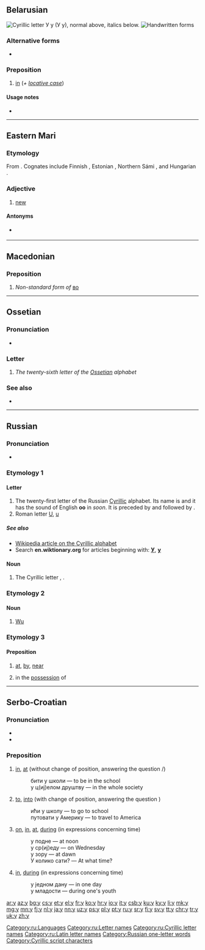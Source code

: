 {{Cyrillic character info|hex=443|name=CYRILLIC SMALL LETTER U}}
{{also|y|ყ|Appendix:Variations of "y"}}
==Belarusian==
[[File:Cyrillic U.png|thumb|right|Cyrillic letter '''У у'''<br/>
(''У у''), normal above, italics below.]]
[[File:21-Russian alphabet-У у.svg|thumb|Handwritten forms]]

===Alternative forms===
* {{l|be|ў}} {{qualifier|after vowels}}

===Preposition===
{{head|be|preposition|sc=Cyrl|tr=u}}

# [[in]] (''+ [[locative case]]'')

====Usage notes====
* {{be-у-ў|у|ў}}

----

==Eastern Mari==

===Etymology===
From {{inh|chm|fiu-pro|*wuδe}}. Cognates include Finnish {{m|fi|uusi}}, Estonian {{m|et|uus}}, Northern Sámi {{m|se|ođas}}, and Hungarian {{m|hu|új}}.

===Adjective===
{{head|chm|adjective|tr=u|sc=Cyrl}}

# [[new]]

====Antonyms====
* {{qualifier|new}} {{l|chm|тошто|sc=Cyrl}}

----

==Macedonian==

===Preposition===

# <i>Non-standard form of</i> [[во]]

----

==Ossetian==

===Pronunciation===
* {{qualifier|phoneme}} {{IPA|/u/|/w/|lang=os}}

===Letter===
{{head|os|letter|sc=Cyrl|upper case|У}}

# ''The twenty-sixth letter of the [[Ossetian]] alphabet''

===See also===
* {{list:Cyrillic script letters/os}}

----

==Russian==

===Pronunciation===
* {{ru-IPA|у̂}}

===Etymology 1===

====Letter====
{{head|ru|letter|lower case||upper case|У}}

# The twenty-first letter of the Russian [[Cyrillic]] alphabet. Its name is {{m|ru|у}} and it has the sound of English '''oo''' in ''soon''. It is preceded by {{m|ru|т|Т}} and followed by {{m|ru|ф|Ф}}.
# Roman letter [[U]], [[u]]

=====See also=====
* [[w:Cyrillic alphabet|Wikipedia article on the Cyrillic alphabet]]
* Search '''en.wiktionary.org''' for articles beginning with: '''[http://en.wiktionary.org/w/index.php?title=Special%3AAllpages&from=%D0%A3&namespace=0 У]''', '''[http://en.wiktionary.org/w/index.php?title=Special%3AAllpages&from=%D1%83&namespace=0 у]'''

====Noun====
{{ru-noun||n-in|-}}

# The Cyrillic letter {{m|ru|у|У}}, {{m|ru|у}}.

===Etymology 2===

====Noun====
{{wikipedia|lang=ru|у (китайский язык)}}

{{ru-noun||m-in|-}}

# [[Wu]] {{qualifier|language}}

===Etymology 3===

====Preposition====
{{head|ru|preposition}} {{qualifier|+ [[genitive case]]}}

# [[at]], [[by]], [[near]]
#: {{ux|ru|inline=y|у окна́|at the window}}
#: {{ux|ru|inline=y|Оте́ц у сы́на|The father is at his son’s (house).}}
# in the [[possession]] of {{qualifier|used to express "to have"}}
#: {{ux|ru|inline=y|У вас есть каранда́ш?|Do you have a pencil?}}
#: {{ux|ru|inline=y|У меня́ нет карандаша́.|I don’t have a pencil.}}

[[Category:ru:Languages]]
[[Category:ru:Letter names]]
[[Category:ru:Cyrillic letter names]]
[[Category:ru:Latin letter names]]
[[Category:Russian one-letter words]]

----

==Serbo-Croatian==

===Pronunciation===
* {{IPA|/u/|lang=sh}}
* {{audio|Sr-u.ogg|audio|lang=sh}}

===Preposition===
{{sh-preposition|c|u}}

# {{qualifier|with locative}} [[in]], [[at]] (without change of position, answering the question {{m|sh|sc=Cyrl|гдје̏}}/{{m|sh|sc=Cyrl|где̏}})
#: бити у школи — to be in the school
#: у ц(иј)елом друштву — in the whole society
# {{qualifier|with accusative}} [[to]], [[into]] (with change of position, answering the question {{m|sh|sc=Cyrl|ку̀да}})
#: ићи у школу — to go to school
#: путовати у Америку — to travel to America
# {{qualifier|with accusative}} [[on]], [[in]], [[at]], [[during]] (in expressions concerning time)
#: у подне — at noon
#: у ср(иј)еду — on Wednesday
#: у зору — at dawn
#: У колико сати? — At what time?
# {{qualifier|with locative}} [[in]], [[during]] (in expressions concerning time)
#: у једном дану — in one day
#: у младости — during one's youth

[[Category:Cyrillic script characters]]

[[ar:у]]
[[az:у]]
[[bg:у]]
[[cs:у]]
[[et:у]]
[[el:у]]
[[fr:у]]
[[ko:у]]
[[hr:у]]
[[io:у]]
[[it:у]]
[[csb:у]]
[[ku:у]]
[[ky:у]]
[[li:у]]
[[mk:у]]
[[mg:у]]
[[mn:у]]
[[fj:у]]
[[nl:у]]
[[ja:у]]
[[nn:у]]
[[uz:у]]
[[ps:у]]
[[pl:у]]
[[pt:у]]
[[ru:у]]
[[sr:у]]
[[fi:у]]
[[sv:у]]
[[tt:у]]
[[chr:у]]
[[tr:у]]
[[uk:у]]
[[zh:у]]